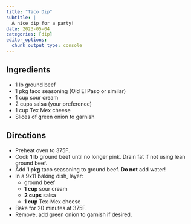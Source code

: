 ```yaml
---
title: "Taco Dip"
subtitle: |
  A nice dip for a party!
date: 2023-05-04
categories: [dip]
editor_options: 
  chunk_output_type: console
---
```


## Ingredients

* 1 lb ground beef
* 1 pkg taco seasoning (Old El Paso or similar)
* 1 cup sour cream
* 2 cups salsa (your preference)
* 1 cup Tex Mex cheese
* Slices of green onion to garnish

## Directions

* Preheat oven to 375F.
* Cook **1 lb** ground beef until no longer pink. Drain fat if not using lean ground beef.
* Add **1 pkg** taco seasoning to ground beef. **Do not** add water!
* In a 9x11 baking dish, layer:
  * ground beef
  * **1 cup** sour cream
  * **2 cups** salsa
  * **1 cup** Tex-Mex cheese
* Bake for 20 minutes at 375F.
* Remove, add green onion to garnish if desired.

